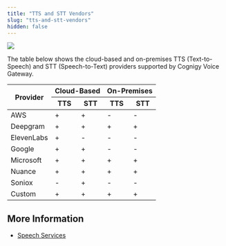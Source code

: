 ```yaml
---
title: "TTS and STT Vendors"
slug: "tts-and-stt-vendors"
hidden: false
---
```


<a href="/release-notes/4.70"><img noZoom src="https://img.shields.io/badge/Updated in-v4.70-blue.svg" /></a>


The table below shows the cloud-based and on-premises TTS (Text-to-Speech) and STT (Speech-to-Text) providers supported by Cognigy Voice Gateway.

<table>
  <thead>
    <tr>
      <th rowspan="2">Provider</th>
      <th colspan="2">Cloud-Based</th>
      <th colspan="2">On-Premises</th>
    </tr>
    <tr>
      <th>TTS</th>
      <th>STT</th>
      <th>TTS</th>
      <th>STT</th>
    </tr>
  </thead>
  <tbody>
    <tr>
      <td>AWS</td>
      <td>+</td>
      <td>+</td>
      <td>-</td>
      <td>-</td>
    </tr>
    <tr>
      <td>Deepgram</td>
      <td>+</td>
      <td>+</td>
      <td>+</td>
      <td>+</td>
    </tr>
    <tr>
      <td>ElevenLabs</td>
      <td>+</td>
      <td>-</td>
      <td>-</td>
      <td>-</td>
    </tr>
    <tr>
      <td>Google</td>
      <td>+</td>
      <td>+</td>
      <td>-</td>
      <td>-</td>
    </tr>
    <tr>
      <td>Microsoft</td>
      <td>+</td>
      <td>+</td>
      <td>+</td>
      <td>+</td>
    </tr>
    <tr>
      <td>Nuance</td>
      <td>+</td>
      <td>+</td>
      <td>+</td>
      <td>+</td>
    </tr>
    <tr>
      <td>Soniox</td>
      <td>-</td>
      <td>+</td>
      <td>-</td>
      <td>-</td>
    </tr>
    <tr>
      <td>Custom</td>
      <td>+</td>
      <td>+</td>
      <td>+</td>
      <td>+</td>
    </tr>
  </tbody>
</table>

## More Information

- [Speech Services](/voice-gateway/webapp/speech-services)